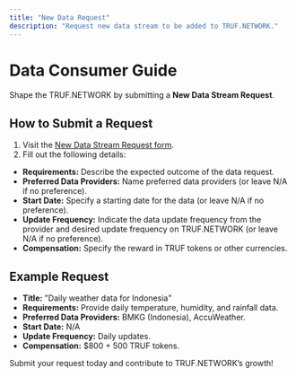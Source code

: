---
title: "New Data Request"
description: "Request new data stream to be added to TRUF.NETWORK."
---

# Data Consumer Guide

Shape the TRUF.NETWORK by submitting a **New Data Stream Request**.

## How to Submit a Request

1. Visit the [New Data Stream Request form](https://github.com/trufnetwork/adapters/issues/new?template=new-data-stream-request.md).
2. Fill out the following details:

- **Requirements:** Describe the expected outcome of the data request.
- **Preferred Data Providers:** Name preferred data providers (or leave N/A if no preference).
- **Start Date:** Specify a starting date for the data (or leave N/A if no preference).
- **Update Frequency:** Indicate the data update frequency from the provider and desired update frequency on TRUF.NETWORK (or leave N/A if no preference).
- **Compensation:** Specify the reward in TRUF tokens or other currencies.

## Example Request

- **Title:** "Daily weather data for Indonesia"
- **Requirements:** Provide daily temperature, humidity, and rainfall data.
- **Preferred Data Providers:** BMKG (Indonesia), AccuWeather.
- **Start Date:** N/A
- **Update Frequency:** Daily updates.
- **Compensation:** $800 + 500 TRUF tokens.

Submit your request today and contribute to TRUF.NETWORK’s growth!

